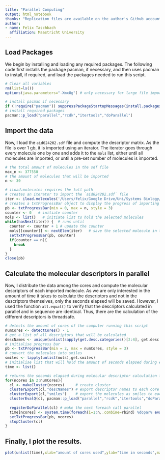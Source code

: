 ```yaml
---
title: "Parallel Computing"
output: html_notebook
thanks: "Replication files are available on the author's Github account."
author:
- name: Felix Taschbach
  affiliation: Maastricht University
---
```


## Load Packages
We begin by installing and loading any required packages. The following code first installs the package pacman, if necessary, and then uses pacman to install, if required, and load the packages needed to run this script.
```r
# Clear all variables 
rm(list=ls()) 
options(java.parameters="-Xmx8g") # only necessary for large file imports

# install pacman if necessary
if (!require("pacman")) suppressPackageStartupMessages(install.packages("pacman"))
# install required packages
pacman::p_load("parallel","rcdk","itertools","doParallel")
```
## Import the data
Now, I load the `aid624202.sdf` file and compute the descriptor matrix. As the file is over 1 gb, it is imported using an iterator. The iterator goes through every molecule one by one and adds it to the `mols` list, either until all molecules are imported, or until a pre-set number of molecules is imported.
```r
# the total amount of molecules in the sdf file
max_n <- 377550
# the amount of molecules that will be imported
n <- 30

# iload.molecules requires the full path
# creates an iterator to import the `aid624202.sdf` file
iter <- iload.molecules('/Users/felix/Google Drive/Uni/Systems Biology/Year 2/Scientific Programming/scientificProgramming2/aid624202.sdf', type='sdf')
# creates a txtProgressBar object to display the progress of importing the selected molecules
pb <- txtProgressBar(min = 0, max = n, style = 3)
counter <- 0   # initiate counter
mols <- list()   # initiate list to hold the selected molecules
while(hasNext(iter)) {  # runs until 
  counter <- counter + 1 # update the counter
  mols[[counter]] <- nextElem(iter)   # save the selected molecule in the list
  setTxtProgressBar(pb, counter)
  if(counter == n){
    break
  }
}
close(pb)
```
## Calculate the molecular descriptors in parallel
Now, I distribute the data among the cores and compute the molecular descriptors of each imported molecule. As we are only interested in the amount of time it takes to calculate the descriptors and not in the descriptors themselves, only the seconds elapsed will be saved. However, I used the function `all.equal()` to verify that the descriptors calculated in parallel and in sequence are identical. Thus, there are the calculation of the different descriptors is threadsafe.
```r
# detects the amount of cores of the computer running this script
numCores <- detectCores() - 1
# get a list of all descriptors that will be calculated
descNames <- unique(unlist(sapply(get.desc.categories()[2:4], get.desc.names)))
# initialise progress bar
pb <- txtProgressBar(min = 2, max = numCores, style = 3)
# convert the molecules into smiles
smiles <- lapply(unlist(mols),get.smiles)
# initialise list that will hold the amount of seconds elapsed during each calculation
time <- list()

# returns the seconds elapsed during molecular descriptor calculation for various amounts of cores
for(ncores in 2:numCores){
  cl <- makeCluster(ncores)     # create cluster
  clusterExport(cl,"descNames") # export descriptor names to each core
  clusterExport(cl,"smiles")    # export the molecules as smiles to each core
  clusterEvalQ(cl, pacman::p_load("parallel","rcdk","itertools","doParallel")) # load required packages in each core
  
  registerDoParallel(cl) # make the next foreach call parallel
  time[ncores] <- system.time(foreach(i=1:n,.combine=rbind) %dopar% eval.desc(parse.smiles(smiles[[i]]),descNames,verbose=F))[3]
  setTxtProgressBar(pb, ncores)
  stopCluster(cl)
}
```
## Finally, I plot the results.
```r
plot(unlist(time),xlab="amount of cores used",ylab="time in seconds",main=paste0("Time it took to calculate descriptors for ",n," molecules"),type='b')
```




